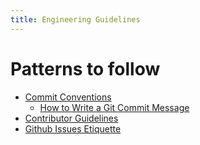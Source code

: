 ```yaml
---
title: Engineering Guidelines
---
```


# Patterns to follow

- [Commit Conventions](https://www.conventionalcommits.org/en/v1.0.0/)
    - [How to Write a Git Commit Message](https://cbea.ms/git-commit/)
- [Contributor Guidelines](https://gojuno.xyz/contribution-guide)
- [Github Issues Etiquette](https://www.defmacro.org/2013/04/03/issue-etiquette.html)
